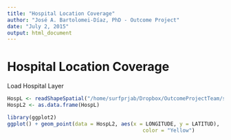 ```yaml
---
title: "Hospital Location Coverage"
author: "José A. Bartolomei-Díaz, PhD - Outcome Project"
date: "July 2, 2015"
output: html_document
---
```




# Hospital Location Coverage

Load Hospital Layer
```r
HospL <- readShapeSpatial("/home/surfprjab/Dropbox/OutcomeProjectTeam/shapefile/Hospital_Locations/HOSP_2014.shp")
HospL2 <- as.data.frame(HospL)
```

```r
library(ggplot2)
ggplot() + geom_point(data = HospL2, aes(x = LONGITUDE, y = LATITUD),
											color = "Yellow")
```


